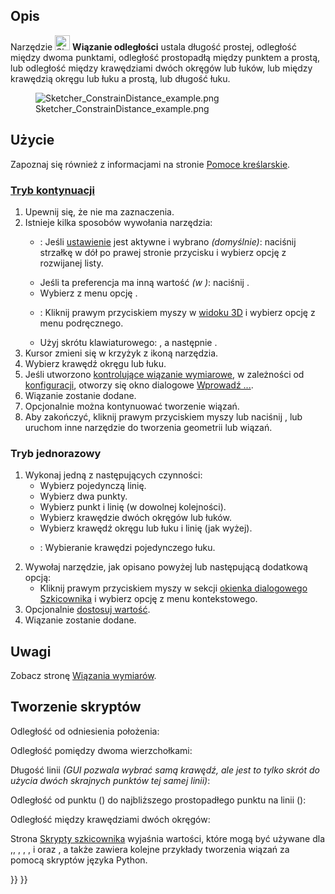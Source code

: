 <languages/>

{{Docnav/pl
|[[Sketcher_ConstrainDistanceY/pl|Zwiąż w pionie]]
|[[Sketcher_ConstrainRadiam/pl|Zwiąż automatycznie promień / średnicę]]
|[[Sketcher_Workbench/pl|środowisko pracy Szkicownik]]
|IconL=Sketcher_ConstrainDistanceY.svg
|IconR=Sketcher_ConstrainRadiam.svg
|IconC=Workbench_Sketcher.svg
}}

{{GuiCommand/pl
|Name=Constraint Length
|Name/pl=Szkicownik: Wiązanie odległości
|MenuLocation=Szkic → Wiązania szkicownika → Wiązanie odległości
|Workbenches=[[Sketcher_Workbench/pl|Szkicownik]]
|Shortcut={{KEY|K}} {{KEY|D}}
|SeeAlso=[[Sketcher_ConstrainDistanceX/pl|Zwiąż w poziomie]], [[Sketcher_ConstrainDistanceY/pl|Zwiąż w pionie]]
}}

<span id="Description"></span>
==Opis==

Narzędzie [[Image:Sketcher_ConstrainDistance.svg|24px]] '''Wiązanie odległości''' ustala długość prostej, odległość między dwoma punktami, odległość prostopadłą między punktem a prostą, lub {{Version/pl|0.21}} odległość między krawędziami dwóch okręgów lub łuków, lub między krawędzią okręgu lub łuku a prostą, lub {{Version/pl|1.0}} długość łuku.

[[Image:Sketcher_ConstrainDistance_example.png]]

<span id="Usage"></span>
==Użycie==

Zapoznaj się również z informacjami na stronie [[Sketcher_Workbench/pl#Pomoce_kreślarskie|Pomoce kreślarskie]].

<span id="Continue_mode"></span>
===[[Sketcher_Workbench/pl#Tryby_kontynuacji|Tryb kontynuacji]]===

# Upewnij się, że nie ma zaznaczenia.
# Istnieje kilka sposobów wywołania narzędzia:
#* {{Version/pl|1.0}}: Jeśli [[Sketcher_Preferences/pl#Ogólne|ustawienie]] {{MenuCommand|Wiązania wymiarów}} jest aktywne i wybrano {{Value|Narzędzie pojedyncze}} ''(domyślnie)'': naciśnij strzałkę w dół po prawej stronie przycisku {{Button|[[Image:Sketcher_Dimension.svg||x16px]][[Image:Toolbar_flyout_arrow.svg|x16px]]}} i wybierz opcję {{MenuCommand|[[Image:Sketcher_ConstrainDistance.svg|16px]] Wiązanie odległości}} z rozwijanej listy.
#* Jeśli ta preferencja ma inną wartość ''(w {{VersionMinus|0.21}})'': naciśnij {{Button|[[Image:Sketcher_ConstrainDistance.svg|16px]] '''Wiązanie odległości'''}}.
#* Wybierz z menu opcję {{MenuCommand|Szkic → Wiązania szkicownika → [[Image:Sketcher_ConstrainDistance.svg|16px]] Wiązanie odległości}}.
#* {{Version/pl|1.0}}: Kliknij prawym przyciskiem myszy w [[3D_view/pl|widoku 3D]] i wybierz opcję {{MenuCommand|Wiązanie wymiarów → [[Image:Sketcher_ConstrainDistance.svg|16px]] Wiązanie odległości}} z menu podręcznego.
#* Użyj skrótu klawiaturowego: {{KEY|K}}, a następnie {{KEY|D}}.
# Kursor zmieni się w krzyżyk z ikoną narzędzia.
# Wybierz krawędź okręgu lub łuku.
# Jeśli utworzono [[Sketcher_ToggleDrivingConstraint/pl|kontrolujące wiązanie wymiarowe]], w zależności od [[Sketcher_Preferences/pl#Wyświetlanie|konfiguracji]], otworzy się okno dialogowe [[Sketcher_Workbench/pl#Edycja_wiązań|Wprowadź ...]].
# Wiązanie zostanie dodane.
# Opcjonalnie można kontynuować tworzenie wiązań.
# Aby zakończyć, kliknij prawym przyciskiem myszy lub naciśnij {{KEY|Esc}}, lub uruchom inne narzędzie do tworzenia geometrii lub wiązań.

<span id="Run-once_mode"></span>
===Tryb jednorazowy===

# Wykonaj jedną z następujących czynności:
#* Wybierz pojedynczą linię.
#* Wybierz dwa punkty.
#* Wybierz punkt i linię (w dowolnej kolejności).
#* Wybierz krawędzie dwóch okręgów lub łuków.
#* Wybierz krawędź okręgu lub łuku i linię (jak wyżej).
#* {{Version/pl|1.0}}: Wybieranie krawędzi pojedynczego łuku.
# Wywołaj narzędzie, jak opisano powyżej lub następującą dodatkową opcją:
#* Kliknij prawym przyciskiem myszy w sekcji {{MenuCommand|Elementy}} [[Sketcher_Dialog/pl|okienka dialogowego Szkicownika]] i wybierz opcję {{MenuCommand|[[Image:Sketcher_ConstrainDistance.svg|16px]] Wiązanie odległości}} z menu kontekstowego.
# Opcjonalnie [[Sketcher_Workbench/pl#Edycja_wiązań|dostosuj wartość]].
# Wiązanie zostanie dodane.

<span id="Notes"></span>
==Uwagi==

Zobacz stronę [[Sketcher_Dimension/pl#Uwagi|Wiązania wymiarów]].

<span id="Scripting"></span>
==Tworzenie skryptów==

Odległość od odniesienia położenia:

{{Code|code=Sketch.addConstraint(Sketcher.Constraint('Distance', Edge, PointOfEdge, -1, 1, App.Units.Quantity('123.0 mm')))}}

Odległość pomiędzy dwoma wierzchołkami:

{{Code|code=Sketch.addConstraint(Sketcher.Constraint('Distance', Edge1, PointOfEdge1, Edge2, PointOfEdge2, App.Units.Quantity('123.0 mm')))}}

Długość linii ''(GUI pozwala wybrać samą krawędź, ale jest to tylko skrót do użycia dwóch skrajnych punktów tej samej linii)'':

{{Code|code=Sketch.addConstraint(Sketcher.Constraint('Distance', Line, 1, Line, 2, App.Units.Quantity('123.0 mm')))}}

Odległość od punktu ({{incode|Edge, PointOfEdge}}) do najbliższego prostopadłego punktu na linii ({{incode|Line}}):

{{Code|code=Sketch.addConstraint(Sketcher.Constraint('Distance', Edge, PointOfEdge, Line, 0, App.Units.Quantity('123.0 mm')))}}

Odległość między krawędziami dwóch okręgów:

{{Code|code=Sketch.addConstraint(Sketcher.Constraint('Distance', Circle1, 0, Circle2, 0, App.Units.Quantity('123.0 mm')))}}

Strona [[Sketcher_scripting/pl|Skrypty szkicownika]] wyjaśnia wartości, które mogą być używane dla {{incode|Edge}},{{incode|Edge1}}, {{incode|Edge2}}, {{incode|PointOfEdge}}, {{incode|PointOfEdge1}}, {{incode|PointOfEdge2}} i {{incode|Line}} oraz {{incode|Circle1}}, {{incode|Circle2}} a także zawiera kolejne przykłady tworzenia wiązań za pomocą skryptów języka Python.


{{Docnav/pl
|[[Sketcher_ConstrainDistanceY/pl|Zwiąż w pionie]]
|[[Sketcher_ConstrainRadiam/pl|Zwiąż automatycznie promień / średnicę]]
|[[Sketcher_Workbench/pl|środowisko pracy Szkicownik]]
|IconL=Sketcher_ConstrainDistanceY.svg
|IconR=Sketcher_ConstrainRadiam.svg
|IconC=Workbench_Sketcher.svg
}}

{{Sketcher_Tools_navi{{#translation:}}}}
{{Userdocnavi{{#translation:}}}}